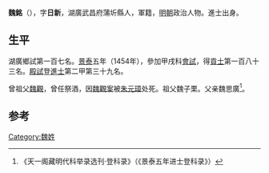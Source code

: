 '''魏銘'''（{{bd|1428年||？}}），字'''日新'''，湖廣武昌府蒲圻縣人，軍籍，[[明朝|明朝]]政治人物。進士出身。

== 生平 ==
湖廣鄉試第一百七名。[[景泰|景泰]]五年（1454年），參加甲戌科[[會試|會試]]，得[[貢士|貢士]]第一百八十三名。[[殿試|殿試]]登[[進士|進士]]第二甲第三十九名。

曾祖父[[魏觀|魏觀]]，曾任祭酒，因[[魏觀案|魏觀案]]被[[朱元璋|朱元璋]]处死。祖父魏子栗。父亲魏思廣<ref>《天一阁藏明代科举录选刊·登科录》（《景泰五年进士登科录》）</ref>。

==参考==
{{reflist}}

{{明朝人物小作品}}
{{景泰五年甲戌科殿試金榜}}

[[Category:魏姓|Category:魏姓]]